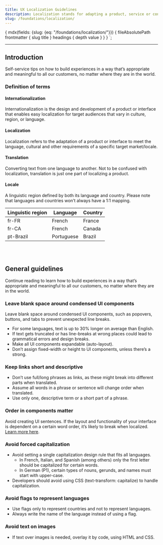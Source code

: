 ```yaml
---
title: UX Localization Guidelines
description: Localization stands for adapting a product, service or content to fit a specific market or country.
slug: /foundations/localization/
---
```






  {
    mdx(fields: {slug: {eq: "/foundations/localization/"}}) {
      fileAbsolutePath
      frontmatter {
        slug
        title
      }
      headings {
        depth
        value
      }
    }
  }
`;

<content>

<ComponentHeader
  name={props.pageContext.frontmatter.title}
  description={props.pageContext.frontmatter.description}
  categoryRoute={SidebarCategoryRoutes.FOUNDATIONS}
/>

</content>

---

<contentwrapper>

<PageAside data={props.data.mdx} />

<content>

## Introduction

Self-service tips on how to build experiences in a way that’s appropriate and meaningful to all our customers, no matter where they are in the world.

### Definition of terms

<h4 aria-describedby="internationalization">Internationalization</h4>
<p id="internationalization">
  Internationalization is the design and development of a product or interface that enables easy localization for target
  audiences that vary in culture, region, or language.
</p>
<h4 aria-describedby="internationalization">Localization</h4>
<p id="internationalization">
  Localization refers to the adaptation of a product or interface to meet the language, cultural and other requirements
  of a specific target market/locale.
</p>
<h4 aria-describedby="internationalization">Translation</h4>
<p id="internationalization">
  Converting text from one language to another. Not to be confused with localization, translation is just one part of
  localizing a product.
</p>
<h4 aria-describedby="internationalization">Locale</h4>
<p id="internationalization">
  A linguistic region defined by both its language and country. Please note that languages and countries won’t always
  have a 1:1 mapping.
</p>

| Linguistic region | Language   | Country |
| ----------------- | ---------- | ------- |
| fr-FR             | French     | France  |
| fr-CA             | French     | Canada  |
| pt-Brazil         | Portuguese | Brazil  |

<br></br>

## General guidelines

Continue reading to learn how to build experiences in a way that’s appropriate and meaningful to all our customers, no matter where they are in the world.

### Leave blank space around condensed UI components

Leave blank space around condensed UI components, such as popovers, buttons, and tabs to prevent unexpected line breaks.

- For some languages, text is up to 30% longer on average than English.
- If text gets truncated or has line-breaks at wrong places could lead to grammatical errors and design breaks.
- Make all UI components expandable (auto-layout).
- Don’t assign fixed-width or height to UI components, unless there’s a strong.

### Keep links short and descriptive

- Don’t use full/long phrases as links, as these might break into different parts when translated.
- Assume all words in a phrase or sentence will change order when translated.
- Use only one, descriptive term or a short part of a phrase.

### Order in components matter

Avoid creating UI sentences. If the layout and functionality of your interface is dependent on a certain word order, it’s likely to break when localized.
[Learn more here](https://paste.twilio.design/components/label/#about-label 'Learn more about how how to design layout and functionality that is resilient when localized.').

### Avoid forced capitalization

- Avoid setting a single capitalization design rule that fits all languages.
  - In French, Italian, and Spanish (among others) only the first letter should be capitalized for certain words.
  - In German (P1), certain types of nouns, gerunds, and names must start with upper-case.
- Developers should avoid using CSS (text-transform: capitalize) to handle capitalization.

### Avoid flags to represent languages

- Use flags only to represent countries and not to represent languages.
- Always write the name of the language instead of using a flag.

### Avoid text on images

- If text over images is needed, overlay it by code, using HTML and CSS.

</content>

</contentwrapper>
